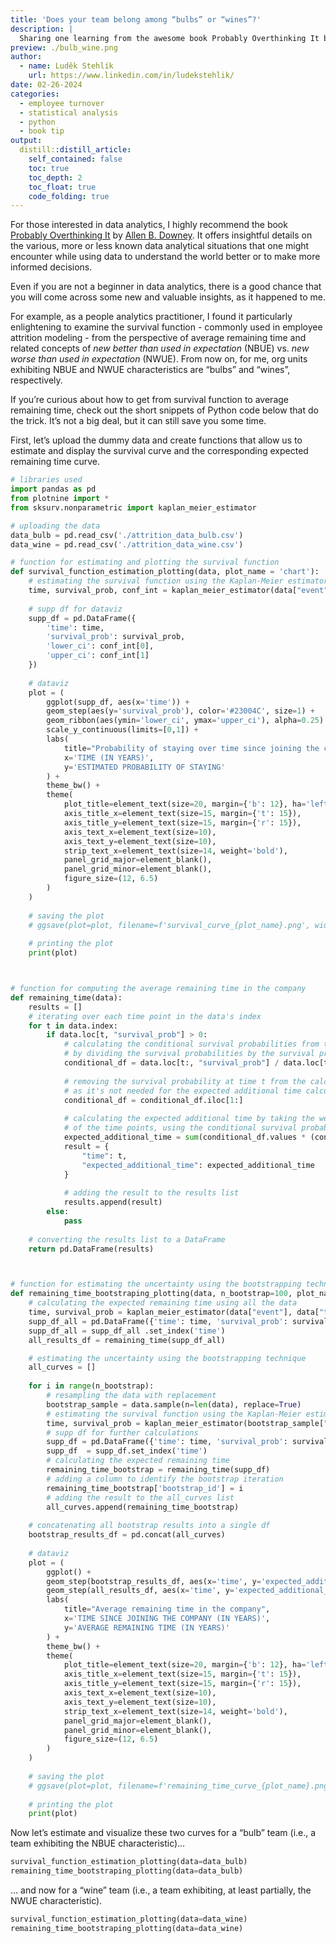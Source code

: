 ```yaml
---
title: 'Does your team belong among “bulbs” or “wines”?'
description: |
  Sharing one learning from the awesome book Probably Overthinking It by Allen B. Downey.
preview: ./bulb_wine.png
author:
  - name: Luděk Stehlík
    url: https://www.linkedin.com/in/ludekstehlik/
date: 02-26-2024
categories:
  - employee turnover
  - statistical analysis
  - python
  - book tip
output:
  distill::distill_article:
    self_contained: false
    toc: true
    toc_depth: 2
    toc_float: true
    code_folding: true
---
```


For those interested in data analytics, I highly recommend the book [Probably Overthinking It](https://www.allendowney.com/blog/){target="_blank"} by [Allen B. Downey](https://www.linkedin.com/in/allendowney/){target="_blank"}. It offers insightful details on the various, more or less known data analytical situations that one might encounter while using data to understand the world better or to make more informed decisions.

Even if you are not a beginner in data analytics, there is a good chance that you will come across some new and valuable insights, as it happened to me.

For example, as a people analytics practitioner, I found it particularly enlightening to examine the survival function - commonly used in employee attrition modeling - from the perspective of average remaining time and related concepts of *new better than used in expectation* (NBUE) vs. *new worse than used in expectation* (NWUE). From now on, for me, org units exhibiting NBUE and NWUE characteristics are "bulbs" and "wines", respectively.

If you’re curious about how to get from survival function to average remaining time, check out the short snippets of Python code below that do the trick. It's not a big deal, but it can still save you some time.

First, let's upload the dummy data and create functions that allow us to estimate and display the survival curve and the corresponding expected remaining time curve.

```python

# libraries used
import pandas as pd
from plotnine import *
from sksurv.nonparametric import kaplan_meier_estimator

# uploading the data
data_bulb = pd.read_csv('./attrition_data_bulb.csv')
data_wine = pd.read_csv('./attrition_data_wine.csv')

# function for estimating and plotting the survival function 
def survival_function_estimation_plotting(data, plot_name = 'chart'):    
    # estimating the survival function using the Kaplan-Meier estimator
    time, survival_prob, conf_int = kaplan_meier_estimator(data["event"], data["tenure_years"], conf_level=0.95, conf_type="log-log")
    
    # supp df for dataviz
    supp_df = pd.DataFrame({
        'time': time,
        'survival_prob': survival_prob,
        'lower_ci': conf_int[0],
        'upper_ci': conf_int[1]
    })
    
    # dataviz
    plot = (
        ggplot(supp_df, aes(x='time')) +
        geom_step(aes(y='survival_prob'), color='#23004C', size=1) +
        geom_ribbon(aes(ymin='lower_ci', ymax='upper_ci'), alpha=0.25) +
        scale_y_continuous(limits=[0,1]) +
        labs(
            title="Probability of staying over time since joining the company",
            x='TIME (IN YEARS)', 
            y='ESTIMATED PROBABILITY OF STAYING'
        ) +
        theme_bw() +
        theme(
            plot_title=element_text(size=20, margin={'b': 12}, ha='left'),
            axis_title_x=element_text(size=15, margin={'t': 15}),
            axis_title_y=element_text(size=15, margin={'r': 15}),
            axis_text_x=element_text(size=10),
            axis_text_y=element_text(size=10),
            strip_text_x=element_text(size=14, weight='bold'),
            panel_grid_major=element_blank(),
            panel_grid_minor=element_blank(),
            figure_size=(12, 6.5)
        ) 
    )
    
    # saving the plot
    # ggsave(plot=plot, filename=f'survival_curve_{plot_name}.png', width=12, height=6, dpi=500)
    
    # printing the plot
    print(plot)



# function for computing the average remaining time in the company
def remaining_time(data):    
    results = []
    # iterating over each time point in the data's index
    for t in data.index:
        if data.loc[t, "survival_prob"] > 0:
            # calculating the conditional survival probabilities from time t onwards
            # by dividing the survival probabilities by the survival probability at time t
            conditional_df = data.loc[t:, "survival_prob"] / data.loc[t, "survival_prob"]
            
            # removing the survival probability at time t from the calculations 
            # as it's not needed for the expected additional time calculation
            conditional_df = conditional_df.iloc[1:]
            
            # calculating the expected additional time by taking the weighted average 
            # of the time points, using the conditional survival probabilities as weights
            expected_additional_time = sum(conditional_df.values * (conditional_df.index - t)) / conditional_df.sum()
            result = {
                "time": t, 
                "expected_additional_time": expected_additional_time
            }
            
            # adding the result to the results list
            results.append(result)
        else:
            pass
    
    # converting the results list to a DataFrame
    return pd.DataFrame(results)



# function for estimating the uncertainty using the bootstrapping technique and for plotting the results
def remaining_time_bootstraping_plotting(data, n_bootstrap=100, plot_name='chart'):    
    # calculating the expected remaining time using all the data
    time, survival_prob = kaplan_meier_estimator(data["event"], data["tenure_years"])
    supp_df_all = pd.DataFrame({'time': time, 'survival_prob': survival_prob})
    supp_df_all = supp_df_all .set_index('time')
    all_results_df = remaining_time(supp_df_all) 

    # estimating the uncertainty using the bootstrapping technique
    all_curves = []
    
    for i in range(n_bootstrap):
        # resampling the data with replacement
        bootstrap_sample = data.sample(n=len(data), replace=True)
        # estimating the survival function using the Kaplan-Meier estimator
        time, survival_prob = kaplan_meier_estimator(bootstrap_sample["event"], bootstrap_sample["tenure_years"])
        # supp df for further calculations
        supp_df = pd.DataFrame({'time': time, 'survival_prob': survival_prob})
        supp_df  = supp_df.set_index('time')
        # calculating the expected remaining time
        remaining_time_bootstrap = remaining_time(supp_df)
        # adding a column to identify the bootstrap iteration
        remaining_time_bootstrap['bootstrap_id'] = i
        # adding the result to the all_curves list
        all_curves.append(remaining_time_bootstrap)
    
    # concatenating all bootstrap results into a single df
    bootstrap_results_df = pd.concat(all_curves)
    
    # dataviz
    plot = (
        ggplot() +
        geom_step(bootstrap_results_df, aes(x='time', y='expected_additional_time', group='bootstrap_id'), color='grey', alpha=0.1) +
        geom_step(all_results_df, aes(x='time', y='expected_additional_time'), color='#23004C', size=1) +
        labs(
            title="Average remaining time in the company",
            x='TIME SINCE JOINING THE COMPANY (IN YEARS)', 
            y='AVERAGE REMAINING TIME (IN YEARS)'
        ) +
        theme_bw() +
        theme(
            plot_title=element_text(size=20, margin={'b': 12}, ha='left'),
            axis_title_x=element_text(size=15, margin={'t': 15}),
            axis_title_y=element_text(size=15, margin={'r': 15}),
            axis_text_x=element_text(size=10),
            axis_text_y=element_text(size=10),
            strip_text_x=element_text(size=14, weight='bold'),
            panel_grid_major=element_blank(),
            panel_grid_minor=element_blank(),
            figure_size=(12, 6.5)
        ) 
    )
    
    # saving the plot
    # ggsave(plot=plot, filename=f'remaining_time_curve_{plot_name}.png', width=12, height=6, dpi=500)
    
    # printing the plot
    print(plot)


```


Now let's estimate and visualize these two curves for a "bulb" team (i.e., a team exhibiting the NBUE characteristic)...

```python

survival_function_estimation_plotting(data=data_bulb)
remaining_time_bootstraping_plotting(data=data_bulb)

```

... and now for a "wine" team (i.e., a team exhibiting, at least partially, the NWUE characteristic).

```python

survival_function_estimation_plotting(data=data_wine)
remaining_time_bootstraping_plotting(data=data_wine)

```